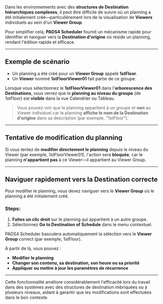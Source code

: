 Dans les environnements avec des **structures de Destination hiérarchiques complexes**, il peut être difficile de suivre où un planning a été initialement créé—particulièrement lors de la visualisation de **Viewers** individuels au sein d'un **Viewer Group**.

Pour simplifier cela, **PADS4 Scheduler** fournit un mécanisme rapide pour identifier et naviguer vers la **Destination d'origine** où réside un planning, rendant l'édition rapide et efficace.

***

## Exemple de scénario

* Un planning a été créé pour un **Viewer Group** appelé **1stFloor**.
* Un **Viewer** nommé **1stFloorViewer01** fait partie de ce groupe.

Lorsque vous sélectionnez le **1stFloorViewer01** dans l'**arborescence des Destinations**, vous verrez que le **planning au niveau du groupe** (de *1stFloor*) est **visible** dans la vue Calendrier ou Tableau.

> Vous pouvez voir que le planning appartient à un groupe et **non** au Viewer individuel car le planning **affiche le nom de la Destination d'origine** dans sa description (par exemple, "1stFloor").

***

## Tentative de modification du planning

Si vous tentez de **modifier directement le planning** depuis le niveau du Viewer (par exemple, 1stFloorViewer01), l'action sera **bloquée**, car le planning **n'appartient pas** à ce Viewer—il appartient au Viewer Group.

***

## Naviguer rapidement vers la Destination correcte

Pour modifier le planning, vous devez naviguer vers le **Viewer Group** où le planning a été initialement créé.

### Steps:

1. **Faites un clic droit** sur le planning qui appartient à un autre groupe.
2. Sélectionnez **Go to Destination of Schedule** dans le menu contextuel.

PADS4 Scheduler basculera automatiquement la sélection vers le **Viewer Group** correct (par exemple, 1stFloor).

À partir de là, vous pouvez :

* **Modifier le planning**
* **Changer son contenu, sa destination, son heure ou sa priorité**
* **Appliquer ou mettre à jour les paramètres de récurrence**

***

Cette fonctionnalité améliore considérablement l'efficacité lors du travail dans des systèmes avec des structures de destination imbriquées ou à plusieurs niveaux, aidant à garantir que les modifications sont effectuées dans le bon contexte.
